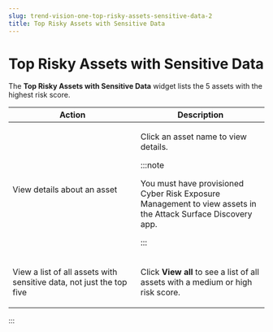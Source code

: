 ```yaml
---
slug: trend-vision-one-top-risky-assets-sensitive-data-2
title: Top Risky Assets with Sensitive Data
---
```

# Top Risky Assets with Sensitive Data

The **Top Risky Assets with Sensitive Data** widget lists the 5 assets with the highest risk score.

<table>
<colgroup>
<col style="width: 50%" />
<col style="width: 50%" />
</colgroup>
<thead>
<tr>
<th>Action</th>
<th>Description</th>
</tr>
</thead>
<tbody>
<tr>
<td><p>View details about an asset</p></td>
<td><p>Click an asset name to view details.</p>


:::note

You must have provisioned Cyber Risk Exposure Management to view assets in the Attack Surface Discovery app.


:::

</td>
</tr>
<tr>
<td><p>View a list of all assets with sensitive data, not just the top five</p></td>
<td><p>Click <strong>View all</strong> to see a list of all assets with a medium or high risk score.</p></td>
</tr>
</tbody>
</table>
:::
